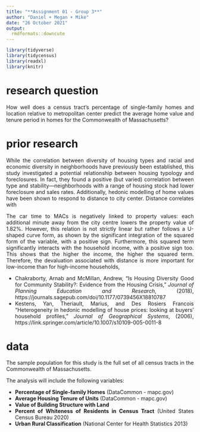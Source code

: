 ```yaml
---
title: "**Assignment 01 - Group 3**"
author: "Daniel + Megan + Mike"
date: "26 October 2021"
output: 
  rmdformats::downcute
---
```

<style>
body {
text-align: justify}
</style>


```r
library(tidyverse)
library(tidycensus)
library(readxl)
library(knitr)
```

# research question
How well does a census tract’s percentage of single-family homes and location relative to metropolitan center predict the average home value and tenure period in homes for the Commonwealth of Massachusetts?

# prior research
While the correlation between diversity of housing types and racial and economic diversity in	neighborhoods have previously been established, this study investigated a potential 	relationship between housing typology and foreclosures. In fact, they found a positive 
(but varied) correlation between type and stability—neighborhoods with a range of housing stock had lower foreclosure and sales rates.
Additionally, hedonic modelling of home values have been shown to respond to distance to city center. Distance  correlates with 



The car time to
MACs is negatively linked to property values: each additional minute away
from the city centre lowers the property value of 1.82%. However, this
relation is not strictly linear but rather follows a U-shaped curve form, as
shown by the significant integration of the squared form of the variable, with
a positive sign. Furthermore, this squared term significantly interacts with
the household income, with a positive sign too. This shows that the higher
the income, the higher the squared term. Therefore, the devaluation associated with distance is more important for low-income than for high-income
households,


- Chakraborty, Arnab and McMillan, Andrew, “Is Housing Diversity Good for Community Stability?: Evidence from the Housing Crisis,” *Journal of Planning Education and Research*, (2018), https://journals.sagepub.com/doi/10.1177/0739456X18810787
- Kestens, Yan,  Theriault, Marius, and Des Rosiers  Francois "Heterogeneity in hedonic modelling of house
prices: looking at buyers’ household profiles," *Journal of Geographical Systems*, (2006), https://link.springer.com/article/10.1007/s10109-005-0011-8

# data
The sample population for this study is the full set of all census tracts in the Commonwealth of Massachusetts. 

The analysis will include the following variables:

- **Percentage of Single-family Homes** (DataCommon - mapc.gov)
- **Average Housing Tenure of Units** (DataCommon - mapc.gov)
- **Value of Building Structure with Land**
- **Percent of Whiteness of Residents in Census Tract** (United States Census Bureau 2020)
- **Urban Rural Classification** (National Center for Health Statistics 2013)